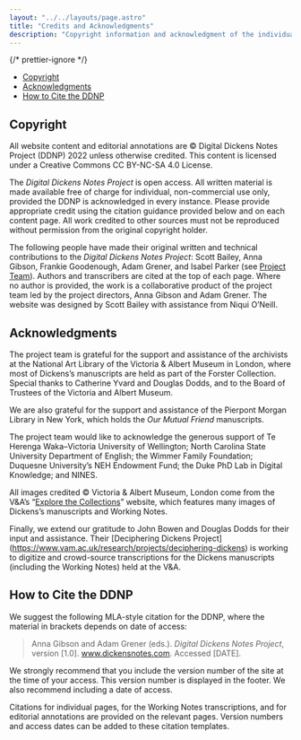 ```yaml
---
layout: "../../layouts/page.astro"
title: "Credits and Acknowledgments"
description: "Copyright information and acknowledgment of the individuals and institutions who have supported the Digital Dickens Notes Project."
---
```



{/* prettier-ignore */}
<TOC>
  - [Copyright](#copyright)
  - [Acknowledgments](#acknowledgments)
  - [How to Cite the DDNP](#how-to-cite-the-DDNP)
</TOC>

## Copyright

All website content and editorial annotations are © Digital Dickens Notes Project (DDNP) 2022 unless otherwise credited. This content is licensed under a Creative Commons CC BY-NC-SA 4.0 License.

The _Digital Dickens Notes Project_ is open access. All written material is made available free of charge for individual, non-commercial use only, provided the DDNP is acknowledged in every instance. Please provide appropriate credit using the citation guidance provided below and on each content page. All work credited to other sources must not be reproduced without permission from the original copyright holder. 

The following people have made their original written and technical contributions to the _Digital Dickens Notes Project_: Scott Bailey, Anna Gibson, Frankie Goodenough, Adam Grener, and Isabel Parker (see [Project Team](https://dickensnotes.com/about/team/)). Authors and transcribers are cited at the top of each page. Where no author is provided, the work is a collaborative product of the project team led by the project directors, Anna Gibson and Adam Grener. The website was designed by Scott Bailey with assistance from Niqui O’Neill. 

## Acknowledgments

The project team is grateful for the support and assistance of the archivists at the National Art Library of the Victoria & Albert Museum in London, where most of Dickens’s manuscripts are held as part of the Forster Collection. Special thanks to Catherine Yvard and Douglas Dodds, and to the Board of Trustees of the Victoria and Albert Museum.

We are also grateful for the support and assistance of the Pierpont Morgan Library in New York, which holds the _Our Mutual Friend_ manuscripts. 

The project team would like to acknowledge the generous support of Te Herenga Waka–Victoria University of Wellington; North Carolina State University Department of English; the Wimmer Family Foundation; Duquesne University’s NEH Endowment Fund; the Duke PhD Lab in Digital
Knowledge; and NINES. 

All images credited © Victoria & Albert Museum, London come from the V&A’s “[Explore the Collections](https://www.vam.ac.uk/collections?type=featured)” website, which features many images of Dickens’s manuscripts and Working Notes.

Finally, we extend our gratitude to John Bowen and Douglas Dodds for their input and assistance. Their [Deciphering Dickens Project] (https://www.vam.ac.uk/research/projects/deciphering-dickens) is working to digitize and crowd-source transcriptions for the Dickens manuscripts (including the Working Notes) held at the V&A. 

## How to Cite the DDNP

We suggest the following MLA-style citation for the DDNP, where the material in brackets depends on date of access: 

>Anna Gibson and Adam Grener \(eds.\). _Digital Dickens Notes Project_, version \[1.0\]. www.dickensnotes.com. Accessed \[DATE\].

We strongly recommend that you include the version number of the site at the time of your access. This version number is displayed in the footer. We also recommend including a date of access. 

Citations for individual pages, for the Working Notes transcriptions, and for editorial annotations are provided on the relevant pages. Version numbers and access dates can be added to these citation templates.
